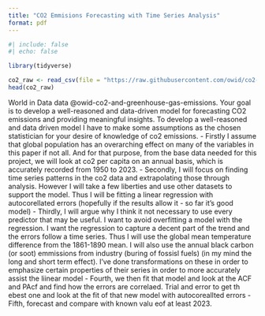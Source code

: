 ```yaml
---
title: "CO2 Emmisions Forecasting with Time Series Analysis"
format: pdf
---
```


```r
#| include: false
#| echo: false

library(tidyverse)
```

```r
co2_raw <- read_csv(file = "https://raw.githubusercontent.com/owid/co2-data/master/owid-co2-data.csv")
head(co2_raw)
```

World in Data data @owid-co2-and-greenhouse-gas-emissions.
Your goal is to develop a well-reasoned and data-driven model for forecasting CO2 emissions and providing meaningful insights.
To develop a well-reasoned and data driven model I have to make some assumptions as the chosen statistician for your desire of knowledge of co2 emissions. 
- Firstly I assume that global population has an overarching effect on many of the variables in this paper if not all. And for that purpose, from the base data needed for this project, we will look at co2 per capita on an annual basis, which is accurately recorded from 1950 to 2023. 
- Secondly, I will focus on finding time series patterns in the co2 data and extrapolating those through analysis. However I will take a few liberties and use other datasets to support the model. Thus I will be fitting a linear regression with autocorellated errors (hopefully if the results allow it - so far it's good model) 
- Thirdly, I will argue why I think it not necessary to use every predictor that may be useful. I want to avoid overfitting a model with the regression. I want the regression to capture a decent part of the trend and the errors follow a time series. Thus I will use the global mean temperature difference from the 1861-1890 mean. I will also use the annual black carbon (or soot) emmissions from industry (buring of fossisl fuels) (in my mind the long and short term effect). I've done transformations on these in order to emphasize certain properties of their series in order to more accurately assist the liinear model
- Fourth, we then fit that model and look at the ACF and PAcf and find how the errors are correlaed. Trial and error to get th ebest one and look at the fit of that new model with autocoreallted errors
- Fifth, forecast and compare with known valu eof at least 2023. 